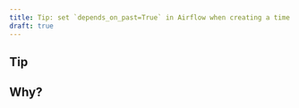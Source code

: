 ```yaml
---
title: Tip: set `depends_on_past=True` in Airflow when creating a time series model pipeline
draft: true
---
```


## Tip

## Why?
